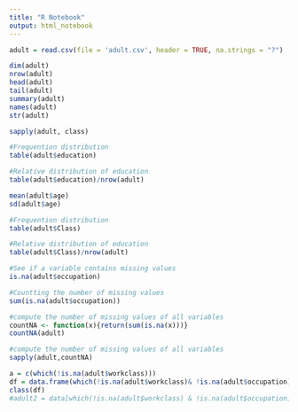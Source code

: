 ```yaml
---
title: "R Notebook"
output: html_notebook
---
```


```r
adult = read.csv(file = 'adult.csv', header = TRUE, na.strings = "?")

dim(adult)
nrow(adult)
head(adult)
tail(adult)
summary(adult)
names(adult)
str(adult)
```


```r
sapply(adult, class)
```

```r
#Frequention distribution
table(adult$education)

```

```r
#Relative distribution of education
table(adult$education)/nrow(adult)
```

```r
mean(adult$age)
sd(adult$age)
```

```r
#Frequention distribution
table(adult$Class)
```

```r
#Relative distribution of education
table(adult$Class)/nrow(adult)
```

```r
#See if a variable contains missing values
is.na(adult$occupation)
```

```r
#Countting the number of missing values
sum(is.na(adult$occupation))
```
```r
#compute the number of missing values of all variables
countNA <- function(x){return(sum(is.na(x)))}
countNA(adult)
```
```r
#compute the number of missing values of all variables
sapply(adult,countNA)
```

```r

a = c(which(!is.na(adult$workclass)))
df = data.frame(which(!is.na(adult$workclass)& !is.na(adult$occupation) & !is.na(adult$native.country) ))
class(df)
#adult2 = data[which(!is.na(adult$workclass) & !is.na(adult$occupation) & !is.na(adult$native.country)),]
```

